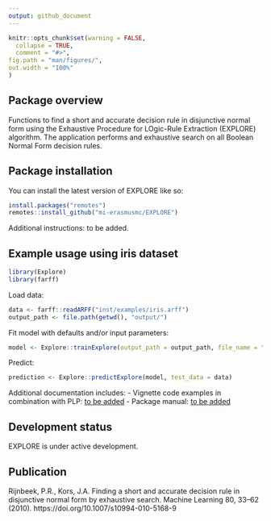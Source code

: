 ```yaml
---
output: github_document
---
```


```r
knitr::opts_chunk$set(warning = FALSE,
  collapse = TRUE,
  comment = "#>",
fig.path = "man/figures/",
out.width = "100%"
)
```

## Package overview
Functions to find a short and accurate decision rule in disjunctive normal form using the Exhaustive Procedure for LOgic-Rule Extraction (EXPLORE) algorithm. The application performs and exhaustive search on all Boolean Normal Form decision rules.

## Package installation

You can install the latest version of EXPLORE like so:

```r
install.packages("remotes")
remotes::install_github("mi-erasmusmc/EXPLORE")
```

Additional instructions: to be added.


## Example usage using iris dataset
```r
library(Explore)
library(farff)
```

Load data:
```r
data <- farff::readARFF("inst/examples/iris.arff")
output_path <- file.path(getwd(), "output/")
```

Fit model with defaults and/or input parameters:
```r
model <- Explore::trainExplore(output_path = output_path, file_name = "iris", train_data = data, ClassFeature = "'class'", PositiveClass = '"Iris-versicolor"')
```
  
Predict:
```r
prediction <- Explore::predictExplore(model, test_data = data)
```  


Additional documentation includes:
- Vignette code examples in combination with PLP: [to be added](~/Documents/Git/Explore/vignettes/EXPLORE_withPLP.Rmd) 
- Package manual: [to be added](~/Documents/Git/Explore/vignettes/Explore_1.0.pdf) 


## Development status
EXPLORE is under active development.


## Publication
Rijnbeek, P.R., Kors, J.A. Finding a short and accurate decision rule in disjunctive normal form by exhaustive search. Machine Learning 80, 33–62 (2010). https://doi.org/10.1007/s10994-010-5168-9
